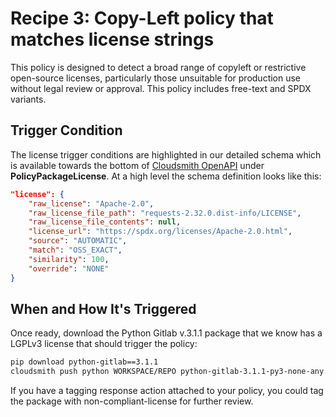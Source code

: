 

# Recipe 3: Copy-Left policy that matches license strings 

This policy is designed to detect a broad range of copyleft or restrictive open-source licenses, particularly those unsuitable for production use without legal review or approval. This policy includes free-text and SPDX variants.

<RemoteCodeBlock
  lang="rego"
  src="https://raw.githubusercontent.com/cloudsmith-io/rego-recipes/refs/heads/main/recipe-3/policy.rego"
/>

## Trigger Condition

The license trigger conditions are highlighted in our detailed schema which is available towards the bottom of [Cloudsmith OpenAPI](https://api.cloudsmith.io/v2/swagger) under **PolicyPackageLicense**. At a high level the schema definition looks like this:

```json
"license": {  
    "raw_license": "Apache-2.0",  
    "raw_license_file_path": "requests-2.32.0.dist-info/LICENSE",  
    "raw_license_file_contents": null,  
    "license_url": "https://spdx.org/licenses/Apache-2.0.html",  
    "source": "AUTOMATIC",  
    "match": "OSS_EXACT",  
    "similarity": 100,  
    "override": "NONE"  
}
```

## When and How It's Triggered

Once ready, download the Python Gitlab v.3.1.1 package that we know has a LGPLv3 license that should trigger the policy:

```bash
pip download python-gitlab==3.1.1  
cloudsmith push python WORKSPACE/REPO python-gitlab-3.1.1-py3-none-any.whl -k "API_KEY"
```

If you have a tagging response action attached to your policy, you could tag the package with non-compliant-license for further review.

<BlockImage src={recipe3} alt=""></BlockImage>

